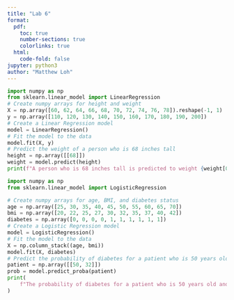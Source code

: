 ```yaml
---
title: "Lab 6"
format:
  pdf:
    toc: true
    number-sections: true
    colorlinks: true
  html:
    code-fold: false
jupyter: python3
author: "Matthew Loh"
---
```


```python
import numpy as np
from sklearn.linear_model import LinearRegression
# Create numpy arrays for height and weight
X = np.array([60, 62, 64, 66, 68, 70, 72, 74, 76, 78]).reshape(-1, 1)
y = np.array([110, 120, 130, 140, 150, 160, 170, 180, 190, 200])
# Create a Linear Regression model
model = LinearRegression()
# Fit the model to the data
model.fit(X, y)
# Predict the weight of a person who is 68 inches tall
height = np.array([[68]])
weight = model.predict(height)
print(f"A person who is 68 inches tall is predicted to weight {weight[0]:.2f} pounds.")
```

```python
import numpy as np
from sklearn.linear_model import LogisticRegression

# Create numpy arrays for age, BMI, and diabetes status
age = np.array([25, 30, 35, 40, 45, 50, 55, 60, 65, 70])
bmi = np.array([20, 22, 25, 27, 30, 32, 35, 37, 40, 42])
diabetes = np.array([0, 0, 0, 0, 1, 1, 1, 1, 1, 1])
# Create a Logistic Regression model
model = LogisticRegression()
# Fit the model to the data
X = np.column_stack((age, bmi))
model.fit(X, diabetes)
# Predict the probability of diabetes for a patient who is 50 years old and has a BMI of 32
patient = np.array([[50, 32]])
prob = model.predict_proba(patient)
print(
    f"The probability of diabetes for a patient who is 50 years old and has a BMI of 32 is {prob[0][1]:.2f}."
)
```